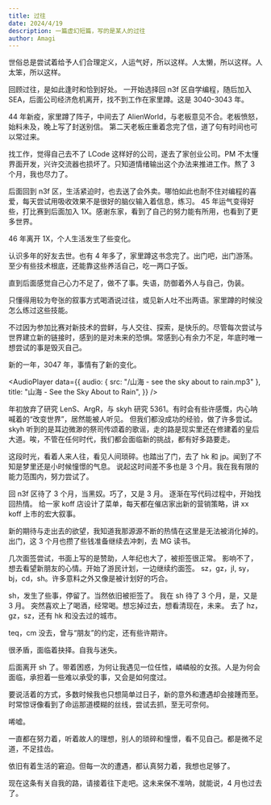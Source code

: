 ```yaml
---
title: 过往
date: 2024/4/19
description: 一篇虚幻短篇，写的是某人的过往
author: Amagi
---
```



世俗总是尝试着给予人们合理定义，人运气好，所以这样。人太懒，所以这样。人太笨，所以这样。

回顾过往，是如此逢时和恰到好处。
一开始选择回 n3f 区自学编程，随后加入 SEA，后面公司经济危机离开，找不到工作在家里蹲。这是 3040-3043 年。

44 年新疫，家里蹲了阵子，中间去了 AlienWorld，与老板意见不合。老板愤怒，始料未及，晚上写了封送别信。
第二天老板庄重着念完了信，道了句有时间也可以常过来。

找工作，觉得自己去不了 LCode 这样好的公司，遂去了家创业公司。PM 不太懂界面开发，兴许交流器也损坏了。只知道情绪输出这个办法来推进工作。熬了 3 个月，我也尽力了。

后面回到 n3f 区，生活紧迫时，也去送了会外卖。哪怕如此也耐不住对编程的喜爱，每天尝试用吸收效果不是很好的脑仪输入着信息，练习。
45 年运气变得好些，打比赛到后面加入 1X。感谢东家，看到了自己的努力能有所用，也看到了更多世界。

46 年离开 1X，个人生活发生了些变化。

认识多年的好友去世。也有 4 年多了，家里蹲这书念完了。出门吧，出门游荡。至少有些技术根底，还能靠这些养活自己，吃一两口子饭。

直到后面感觉自己心力不足了，做不了事。失语，防御着外人与自己，伪装。

只懂得用较为夸张的叙事方式喝酒说过往，或见新人吐不出两语。家里蹲的时候没怎么练过这些技能。

不过因为参加比赛对新技术的尝鲜，与人交往、探索，是快乐的。尽管每次尝试与世界建立新的链接时，感到的是对未来的恐惧。常感到心有余力不足，年底时唯一想尝试的事是毁灭自己。

新的一年，3047 年，事情有了新的变化。

<AudioPlayer
  data={{
    audio: { src: "/山海 - see the sky about to rain.mp3" },
    title: "山海 - See the Sky About to Rain",
  }}
/>

年初放弃了研究 LenS、ArgR，与 skyh 研究 5361。有时会有些许感慨，内心呐喊着的“改变世界”，居然能被人听见。
但我们都没成功的经验，做了许多尝试。skyh 听到的是耳边微渺的祭司传颂着的歌谣，走的路是现实里还在修建着的皇后大道。唉，不管在任何时代，我们都会面临新的挑战，都有好多路要走。

这段时光，看着人来人往，看见人间琐碎。也踏出了门，去了 hk 和 jp。闻到了不知是梦里还是小时候憧憬的气息。
说起这时间差不多也是 3 个月。我在我有限的能力范围内，努力尝试了。

回 n3f 区待了 3 个月，当黑奴。巧了，又是 3 月。
逐渐在写代码过程中，开始找回热情。
给一家 koff 店设计了菜单，每天都在催店家出新的营销策略，讲 xx koff 上市的宏大叙事。

新的期待与走出去的欲望，我知道我那源源不断的热情在这里是无法被消化掉的。
出门，这 3 个月也攒了些钱准备继续去冲刺，去 MG 读书。

几次面签尝试，书面上写的是赞助，人年纪也大了，被拒签很正常。
影响不了，想去看望新朋友的心情。开始了游民计划，一边继续约面签。
sz，gz，jl, sy，bj，cd，sh。许多意料之外又像是被计划好的巧合。

sh，发生了些事，停留了。当然依旧被拒签了。
我在 sh 待了 3 个月，是，又是 3 月。
突然喜欢上了喝酒，经常喝。想忘掉过去，想看清现在，未来。
去了 hz，gz，sz，还有 hk 和没去过的城市。

teq，cm 没去，曾与“朋友”的约定，还有些许期许。

很矛盾，面临着抉择。自我与迷失。

后面离开 sh 了。带着困惑，为何让我遇见一位任性，嶙嶙般的女孩。人是为何会面临，承担着一些难以承受的事，又会是如何度过。

要说活着的方式，多数时候我也只想简单过日子，新的意外和遭遇却会接踵而至。时常惊讶像看到了命运那道模糊的丝线，尝试去抓，至无可奈何。

唏嘘。

一直都在努力着，听着故人的理想，别人的琐碎和憧憬，看不见自己。都是微不足道，不足挂齿。

依旧有着生活的窘迫。但每一次的遭遇，都认真努力着，我想也足够了。

现在这条有关自我的路，请接着往下走吧。这未来保不准呐，就能说，4 月也过去了。
